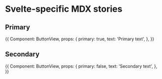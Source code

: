 
<Meta title="stories/renderers/svelte/svelte-mdx" />

# Svelte-specific MDX stories

## Primary

<Story name="Primary">
  {{
    Component: ButtonView,
    props: {
      primary: true,
      text: 'Primary text',
    },
  }}
</Story>

## Secondary

<Story name="Secondary">
  {{
    Component: ButtonView,
    props: {
      primary: false,
      text: 'Secondary text',
    },
  }}
</Story>
